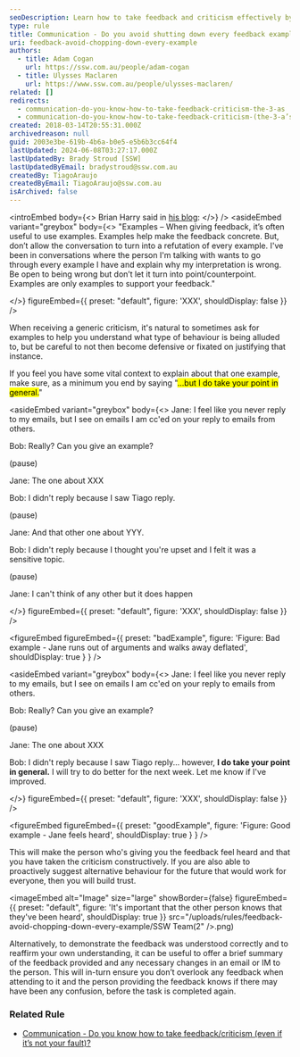 ```yaml
---
seoDescription: Learn how to take feedback and criticism effectively by avoiding defensiveness and shutting down conversations.
type: rule
title: Communication - Do you avoid shutting down every feedback example?
uri: feedback-avoid-chopping-down-every-example
authors:
  - title: Adam Cogan
    url: https://ssw.com.au/people/adam-cogan
  - title: Ulysses Maclaren
    url: https://www.ssw.com.au/people/ulysses-maclaren/
related: []
redirects:
  - communication-do-you-know-how-to-take-feedback-criticism-the-3-as
  - communication-do-you-know-how-to-take-feedback-criticism-(the-3-a’s)
created: 2018-03-14T20:55:31.000Z
archivedreason: null
guid: 2003e3be-619b-4b6a-b0e5-e5b6b3cc64f4
lastUpdated: 2024-06-08T03:27:17.000Z
lastUpdatedBy: Brady Stroud [SSW]
lastUpdatedByEmail: bradystroud@ssw.com.au
createdBy: TiagoAraujo
createdByEmail: TiagoAraujo@ssw.com.au
isArchived: false
---
```


<introEmbed
  body={<>
Brian Harry said in [his blog](https://blogs.msdn.microsoft.com/bharry/2017/08/18/taking-feedback/?WT.mc_id=DT-MVP-33518):
  </>}
/>
<asideEmbed
  variant="greybox"
  body={<>
    "Examples – When giving feedback, it’s often useful to use examples. Examples help make the feedback concrete. But, don’t allow the conversation to turn into a refutation of every example. I've been in conversations where the person I'm talking with wants to go through every example I have and explain why my interpretation is wrong. Be open to being wrong but don’t let it turn into point/counterpoint. Examples are only examples to support your feedback."

  </>}
  figureEmbed={{
    preset: "default",
    figure: 'XXX',
    shouldDisplay: false
  }}
/>

When receiving a generic criticism, it's natural to sometimes ask for examples to help you understand what type of behaviour is being alluded to, but be careful to not then become defensive or fixated on justifying that instance.

If you feel you have some vital context to explain about that one example, make sure, as a minimum you end by saying "<mark>...but I do take your point in general.</mark>"

<asideEmbed
  variant="greybox"
  body={<>
    Jane: I feel like you never reply to my emails, but I see on emails I am cc'ed on your reply to emails from others.

Bob: Really? Can you give an example?

(pause)

Jane: The one about XXX

Bob: I didn't reply because I saw Tiago reply.

(pause)

Jane: And that other one about YYY.

Bob: I didn't reply because I thought you're upset and I felt it was a sensitive topic.

(pause)

Jane: I can't think of any other but it does happen

  </>}
  figureEmbed={{
    preset: "default",
    figure: 'XXX',
    shouldDisplay: false
  }}
/>

<figureEmbed figureEmbed={{
  preset: "badExample",
  figure: 'Figure: Bad example - Jane runs out of arguments and walks away deflated',
  shouldDisplay: true
} } />


<asideEmbed
  variant="greybox"
  body={<>
    Jane: I feel like you never reply to my emails, but I see on emails I am cc'ed on your reply to emails from others.

Bob: Really? Can you give an example?

(pause)

Jane: The one about XXX

Bob: I didn't reply because I saw Tiago reply... however, **I do take your point in general.** I will try to do better for the next week. Let me know if I've improved.

  </>}
  figureEmbed={{
    preset: "default",
    figure: 'XXX',
    shouldDisplay: false
  }}
/>

<figureEmbed figureEmbed={{
  preset: "goodExample",
  figure: 'Figure: Good example - Jane feels heard',
  shouldDisplay: true
} } />


This will make the person who's giving you the feedback feel heard and that you have taken the criticism constructively. If you are also able to proactively suggest alternative behaviour for the future that would work for everyone, then you will build trust.


<imageEmbed
  alt="Image"
  size="large"
  showBorder={false}
  figureEmbed={{
    preset: "default",
    figure: 'It\'s important that the other person knows that they\'ve been heard',
    shouldDisplay: true
  }}
  src="/uploads/rules/feedback-avoid-chopping-down-every-example/SSW Team(2"
/>.png)

Alternatively, to demonstrate the feedback was understood correctly and to reaffirm your own understanding, it can be useful to offer a brief summary of the feedback provided and any necessary changes in an email or IM to the person. This will in-turn ensure you don’t overlook any feedback when attending to it and the person providing the feedback knows if there may have been any confusion, before the task is completed again.

### Related Rule

* [Communication - Do you know how to take feedback/criticism (even if it’s not your fault)?](/do-you-know-how-to-take-feedback-criticism-even-if-its-not-your-fault)
